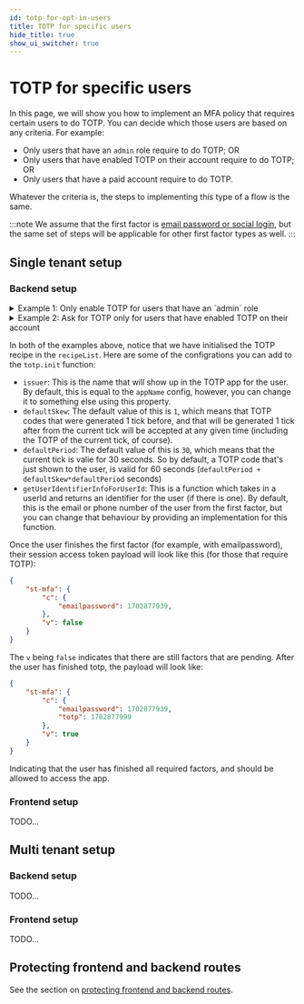 ```yaml
---
id: totp-for-opt-in-users
title: TOTP for specific users
hide_title: true
show_ui_switcher: true
---
```



<MFAPaidBanner />

# TOTP for specific users

In this page, we will show you how to implement an MFA policy that requires certain users to do TOTP. You can decide which those users are based on any criteria. For example:
- Only users that have an `admin` role require to do TOTP; OR
- Only users that have enabled TOTP on their account require to do TOTP; OR
- Only users that have a paid account require to do TOTP.

Whatever the criteria is, the steps to implementing this type of a flow is the same.

:::note
We assume that the first factor is [email password or social login](/docs/thirdpartyemailpassword/introduction), but the same set of steps will be applicable for other first factor types as well.
:::

## Single tenant setup

### Backend setup

<details><summary>Example 1: Only enable TOTP for users that have an `admin` role</summary>

To start with, we cofigure the backend in the following way:

<BackendSDKTabs>
<TabItem value="nodejs">

```ts
import supertokens from "supertokens-node";
import ThirdPartyEmailPassword from "supertokens-node/recipe/thirdpartyemailpassword"
import MultiFactorAuth from "supertokens-node/recipe/multifactorauth"
import totp from "supertokens-node/recipe/totp"
import Session from "supertokens-node/recipe/session"
import UserRoles from "supertokens-node/recipe/userroles"

supertokens.init({
    supertokens: {
        connectionURI: "..."
    },
    appInfo: {
        appName: "...",
        apiDomain: "...",
        websiteDomain: "..."
    },
    recipeList: [
        Session.init(),
        UserRoles.init(),
        ThirdPartyEmailPassword.init({
            //...
        }),
        // highlight-next-line
        totp.init(),
        MultiFactorAuth.init({
            firstFactors: ["emailpassword", "thirdparty"],
            // highlight-start
            override: {
                functions: (originalImplementation) => {
                    return {
                        ...originalImplementation,
                        getMFARequirementsForAuth: async function (input) {
                            let roles = await UserRoles.getRolesForUser(input.tenantId, input.user.id)
                            if (roles.roles.includes("admin")) {
                                // we only want totp for admins
                                return ["totp"]
                            } else {
                                // no MFA for non admin users.
                                return []
                            }
                        }
                    }
                }
            }
            // highlight-end
        })
    ]
})
```

</TabItem>
<TabItem value="go">

:::note
Coming soon. In the meantime, checkout the [legacy method](../legacy-method/how-it-works) for adding MFA to your app.
:::

</TabItem>
<TabItem value="python">

:::note
Coming soon. In the meantime, checkout the [legacy method](../legacy-method/how-it-works) for adding MFA to your app.
:::

</TabItem>
</BackendSDKTabs>


We override the `getMFARequirementsForAuth` function to indicate that `totp` must be completed only for users that have the `admin` role. You can also have any other criteria here.

</details>

<details><summary>Example 2: Ask for TOTP only for users that have enabled TOTP on their account</summary>

To start with, we cofigure the backend in the following way:

<BackendSDKTabs>
<TabItem value="nodejs">

```ts
import supertokens from "supertokens-node";
import ThirdPartyEmailPassword from "supertokens-node/recipe/thirdpartyemailpassword"
import MultiFactorAuth, { MultiFactorAuthClaim } from "supertokens-node/recipe/multifactorauth"
import totp from "supertokens-node/recipe/totp"
import Session from "supertokens-node/recipe/session"

supertokens.init({
    supertokens: {
        connectionURI: "..."
    },
    appInfo: {
        appName: "...",
        apiDomain: "...",
        websiteDomain: "..."
    },
    recipeList: [
        Session.init(),
        ThirdPartyEmailPassword.init({
            //...
        }),
        // highlight-start
        totp.init({
            override: {
                apis: (oI) => {
                    return {
                        ...oI,
                        verifyDevicePOST: async function (input) {
                            let response = await oI.verifyDevicePOST(input);
                            if (response.status === "OK") {
                                // device successfully verified. First we save that this user has enabled TOTP in the user metadata.
                                // The multifactorauth recipe will pick this value up next time the user is trying to login, and
                                // ask them to enter the TOTP code.
                                await MultiFactorAuth.addToRequiredSecondaryFactorsForUser(input.session.getUserId(), MultiFactorAuth.FACTORS.TOTP);

                                // then we mark the TOTP factor as complete for this session, so that the user is not asked to enter the TOTP
                                // code in this session since they have just completed it now.
                                await MultiFactorAuth.markFactorAsCompleteInSession(input.session, MultiFactorAuth.FACTORS.TOTP);
                            }
                            return response;
                        }
                    }
                }
            }
        }),
        MultiFactorAuth.init({
            firstFactors: ["emailpassword", "thirdparty"],
        })
        // highlight-end
    ]
})
```

</TabItem>
<TabItem value="go">

:::note
Coming soon. In the meantime, checkout the [legacy method](../legacy-method/how-it-works) for adding MFA to your app.
:::

</TabItem>
<TabItem value="python">

:::note
Coming soon. In the meantime, checkout the [legacy method](../legacy-method/how-it-works) for adding MFA to your app.
:::

</TabItem>
</BackendSDKTabs>

We simply initialise the multi factor auth recipe here without any override to `getMFARequirementsForAuth`. The default implementation of this function already checks what factors are enabled for a user and returns those. So all we need to do is mark `totp` as enabled for a user as soon as they have setup a device successfuly. This happens in the `verifyDevicePOST` API override as seen above - once a device is verified, we mark the `totp` factor as enabled for the user, and the next time they login, they will be asked to complete the TOTP challenge.

</details>

In both of the examples above, notice that we have initialised the TOTP recipe in the `recipeList`. Here are some of the configrations you can add to the `totp.init` function:
- `issuer`: This is the name that will show up in the TOTP app for the user. By default, this is equal to the `appName` config, however, you can change it to something else using this property.
- `defaultSkew`: The default value of this is `1`, which means that TOTP codes that were generated 1 tick before, and that will be generated 1 tick after from the current tick will be accepted at any given time (including the TOTP of the current tick, of course).
-  `defaultPeriod`: The default value of this is `30`, which means that the current tick is valie for 30 seconds. So by default, a TOTP code that's just shown to the user, is valid for 60 seconds (`defaultPeriod + defaultSkew*defaultPeriod` seconds)
- `getUserIdentifierInfoForUserId`: This is a function which takes in a userId and returns an identifier for the user (if there is one). By default, this is the email or phone number of the user from the first factor, but you can change that behaviour by providing an implementation for this function.

Once the user finishes the first factor (for example, with emailpassword), their session access token payload will look like this (for those that require TOTP):
```json
{
    "st-mfa": {
        "c": {
            "emailpassword": 1702877939,
        },
        "v": false
    }
}
```

The `v` being `false` indicates that there are still factors that are pending. After the user has finished totp, the payload will look like:

```json
{
    "st-mfa": {
        "c": {
            "emailpassword": 1702877939,
            "totp": 1702877999
        },
        "v": true
    }
}
```

Indicating that the user has finished all required factors, and should be allowed to access the app.

### Frontend setup

TODO...

## Multi tenant setup

### Backend setup
TODO...

### Frontend setup
TODO...

## Protecting frontend and backend routes

See the section on [protecting frontend and backend routes](../protect-routes).